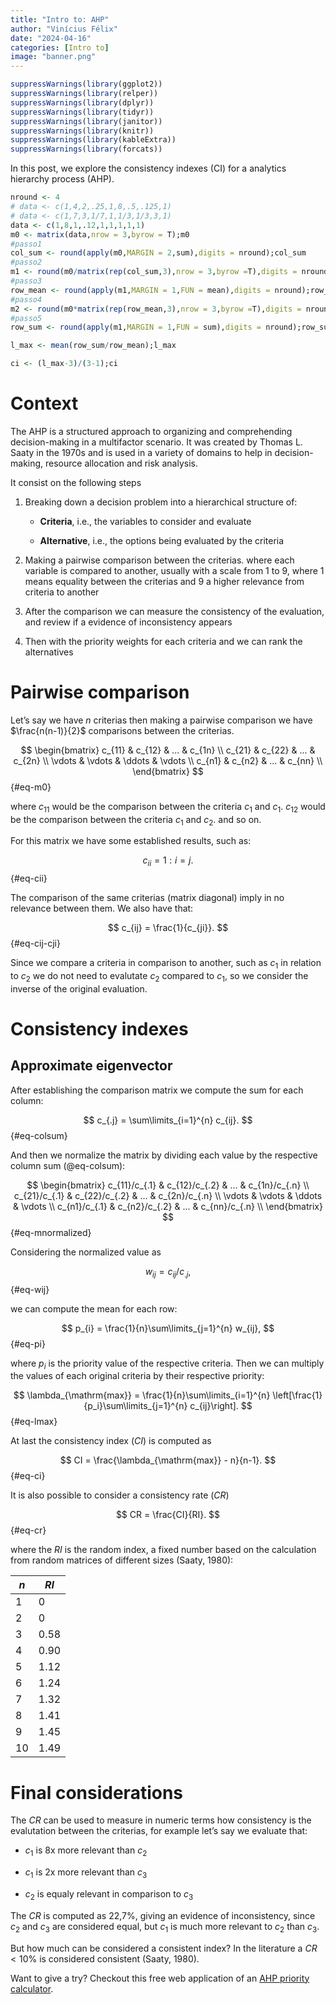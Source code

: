 ```yaml
---
title: "Intro to: AHP"
author: "Vinícius Félix"
date: "2024-04-16"
categories: [Intro to]
image: "banner.png"
---
```


```r
suppressWarnings(library(ggplot2))
suppressWarnings(library(relper))
suppressWarnings(library(dplyr))
suppressWarnings(library(tidyr))
suppressWarnings(library(janitor))
suppressWarnings(library(knitr))
suppressWarnings(library(kableExtra))
suppressWarnings(library(forcats))
```

In this post, we explore the consistency indexes (CI) for a analytics hierarchy process (AHP).

```r
nround <- 4
# data <- c(1,4,2,.25,1,8,.5,.125,1)
# data <- c(1,7,3,1/7,1,1/3,1/3,3,1)
data <- c(1,8,1,.12,1,1,1,1,1)
m0 <- matrix(data,nrow = 3,byrow = T);m0
#passo1
col_sum <- round(apply(m0,MARGIN = 2,sum),digits = nround);col_sum
#passo2
m1 <- round(m0/matrix(rep(col_sum,3),nrow = 3,byrow =T),digits = nround);m1
#passo3
row_mean <- round(apply(m1,MARGIN = 1,FUN = mean),digits = nround);row_mean
#passo4
m2 <- round(m0*matrix(rep(row_mean,3),nrow = 3,byrow =T),digits = nround);m2
#passo5
row_sum <- round(apply(m1,MARGIN = 1,FUN = sum),digits = nround);row_sum

l_max <- mean(row_sum/row_mean);l_max

ci <- (l_max-3)/(3-1);ci


```

# Context

The AHP is a structured approach to organizing and comprehending decision-making in a multifactor scenario. It was created by Thomas L. Saaty in the 1970s and is used in a variety of domains to help in decision-making, resource allocation and risk analysis.

It consist on the following steps

1.  Breaking down a decision problem into a hierarchical structure of:

    -   **Criteria**, i.e., the variables to consider and evaluate

    -   **Alternative**, i.e., the options being evaluated by the criteria

2.  Making a pairwise comparison between the criterias. where each variable is compared to another, usually with a scale from 1 to 9, where 1 means equality between the criterias and 9 a higher relevance from criteria to another

3.  After the comparison we can measure the consistency of the evaluation, and review if a evidence of inconsistency appears

4.  Then with the priority weights for each criteria and we can rank the alternatives

# Pairwise comparison

Let's say we have $n$ criterias then making a pairwise comparison we have $\frac{n(n-1)}{2}$ comparisons between the criterias.

$$
\begin{bmatrix}
c_{11} & c_{12} & ... & c_{1n} \\
c_{21} & c_{22} & ... & c_{2n} \\ 
\vdots & \vdots & \ddots & \vdots \\
c_{n1} & c_{n2} & ... & c_{nn} \\ 
\end{bmatrix}
$$ {#eq-m0}

where $c_{11}$ would be the comparison between the criteria $c_1$ and $c_1$. $c_{12}$ would be the comparison between the criteria $c_1$ and $c_2$. and so on.

For this matrix we have some established results, such as:

$$
c_{ii} = 1: i = j.
$$ {#eq-cii}

The comparison of the same criterias (matrix diagonal) imply in no relevance between them. We also have that:

$$
c_{ij} = \frac{1}{c_{ji}}.
$$ {#eq-cij-cji}

Since we compare a criteria in comparison to another, such as $c_1$ in relation to $c_2$ we do not need to evalutate $c_2$ compared to $c_1$, so we consider the inverse of the original evaluation.

# Consistency indexes

## Approximate eigenvector

After establishing the comparison matrix we compute the sum for each column:

$$
c_{.j} = \sum\limits_{i=1}^{n} c_{ij}.
$$ {#eq-colsum}

And then we normalize the matrix by dividing each value by the respective column sum (@eq-colsum):

$$
\begin{bmatrix}
c_{11}/c_{.1} & c_{12}/c_{.2} & ... & c_{1n}/c_{.n} \\
c_{21}/c_{.1} & c_{22}/c_{.2} & ... & c_{2n}/c_{.n} \\ 
\vdots & \vdots & \ddots & \vdots \\
c_{n1}/c_{.1} & c_{n2}/c_{.2} & ... & c_{nn}/c_{.n} \\ 
\end{bmatrix}
$$ {#eq-mnormalized}

Considering the normalized value as

$$w_{ij} = c_{ij}/c_{.j},$$ {#eq-wij}

we can compute the mean for each row:

$$
p_{i} = \frac{1}{n}\sum\limits_{j=1}^{n} w_{ij},
$$ {#eq-pi}

where $p_i$ is the priority value of the respective criteria. Then we can multiply the values of each original criteria by their respective priority:

$$
\lambda_{\mathrm{max}} = \frac{1}{n}\sum\limits_{i=1}^{n} \left[\frac{1}{p_i}\sum\limits_{j=1}^{n} c_{ij}\right].
$$ {#eq-lmax}

At last the consistency index ($CI$) is computed as

$$
CI = \frac{\lambda_{\mathrm{max}} - n}{n-1}.
$$ {#eq-ci}

It is also possible to consider a consistency rate ($CR$)

$$
CR = \frac{CI}{RI}.
$$ {#eq-cr}

where the $RI$ is the random index, a fixed number based on the calculation from random matrices of different sizes (Saaty, 1980):

| $n$ | $RI$ |
|-----|------|
| 1   | 0    |
| 2   | 0    |
| 3   | 0.58 |
| 4   | 0.90 |
| 5   | 1.12 |
| 6   | 1.24 |
| 7   | 1.32 |
| 8   | 1.41 |
| 9   | 1.45 |
| 10  | 1.49 |

# Final considerations

The $CR$ can be used to measure in numeric terms how consistency is the evalutation between the criterias, for example let's say we evaluate that:

-   $c_1$ is 8x more relevant than $c_2$

-   $c_1$ is 2x more relevant than $c_3$

-   $c_2$ is equaly relevant in comparison to $c_3$

The $CR$ is computed as 22,7%, giving an evidence of inconsistency, since $c_2$ and $c_3$ are considered equal, but $c_1$ is much more relevant to $c_2$ than $c_3$.

But how much can be considered a consistent index? In the literature a $CR < 10\%$ is considered consistent (Saaty, 1980).

Want to give a try? Checkout this free web application of an [AHP priority calculator](https://bpmsg.com/ahp/ahp-calc.php).
